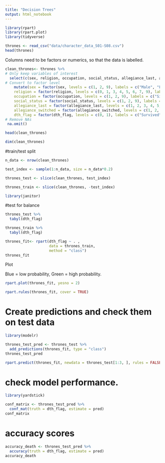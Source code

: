 ```yaml
---
title: "Decision Trees"
output: html_notebook
---
```


```r
library(rpart)
library(rpart.plot)
library(tidyverse)
```

```r
thrones <- read_csv("data/character_data_S01-S08.csv")
head(thrones)
```

Columns need to be factors or numerics, so that the data is labelled. 

```r
clean_thrones<- thrones %>% 
# Only keep variables of interest
  select(c(sex, religion, occupation, social_status, allegiance_last, allegiance_switched, dth_flag, featured_episode_count, prominence)) %>% 
# Convert to factor level
    mutate(sex = factor(sex, levels = c(1, 2, 9), labels = c("Male", "Female", "Unknown")),
    religion = factor(religion, levels = c(0, 1, 3, 4, 5, 6, 7, 9), labels = c("Great Stallion", "Lord of Light", "Faith of the Seven", "Old Gods", "Drowned God", "Many Faced God", "Other", "Unknown")),
    occupation = factor(occupation, levels = c(1, 2, 9), labels = c("Silk-collar", "Leather-collar", "Unknown")),
    social_status = factor(social_status, levels = c(1, 2, 9), labels = c("Highborn", "Lowborn", "Unknown")),
    allegiance_last = factor(allegiance_last, levels = c(1, 2, 3, 4, 5, 6, 7, 8, 9), labels = c("Stark", "Targaryen", "Night's Watch", "Lannister", "Greyjoy", "Bolton", "Frey", "Other", "Unknown")),
    allegiance_switched = factor(allegiance_switched, levels = c(1, 2, 9), labels = c("No", "Yes", "Unknown")),
    dth_flag = factor(dth_flag, levels = c(0, 1), labels = c("Survived", "Died"))) %>%
# Remove NAs 
 na.omit()

head(clean_thrones)
```

```r
dim(clean_thrones)
```

#train/test split

```r
n_data <- nrow(clean_thrones)

test_index <- sample(1:n_data, size = n_data*0.2)

thrones_test <- slice(clean_thrones, test_index)

thrones_train <- slice(clean_thrones, -test_index)
```

```r
library(janitor)
```

#test for balance

```r
thrones_test %>%
  tabyl(dth_flag)
```
```r
thrones_train %>%
  tabyl(dth_flag)
```

```r
thrones_fit<- rpart(dth_flag ~ . ,
                    data = thrones_train, 
                    method = "class")
thrones_fit
```

Plot

Blue = low probability,
Green = high probability.

```r
rpart.plot(thrones_fit, yesno = 2)
```
```r
rpart.rules(thrones_fit, cover = TRUE)
```

# Create predictions and check them on test data
```r
library(modelr)
```

```r
thrones_test_pred <- thrones_test %>%
  add_predictions(thrones_fit, type = "class")
thrones_test_pred
```
```r
rpart.predict(thrones_fit, newdata = thrones_test[1:3, ], rules = FALSE)
```

# check model performance.

```r
library(yardstick)
```

```r
conf_matrix <- thrones_test_pred %>%
  conf_mat(truth = dth_flag, estimate = pred)
conf_matrix
```

# accuracy scores

```r
accuracy_death <- thrones_test_pred %>%
  accuracy(truth = dth_flag, estimate = pred)
accuracy_death
```

